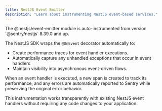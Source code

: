 ```yaml
---
title: NestJS Event Emitter
description: "Learn about instrumenting NestJS event-based services."
---
```


<Note>
  The @nestjs/event-emitter module is auto-instrumented from version `@sentry/nestjs` 8.39.0 and up.
</Note>

The NestJS SDK wraps the `@OnEvent` decorator automatically to:

- Create performance traces for event handler executions.
- Automatically capture any unhandled exceptions that occur in event handlers.
- Maintain visibility into asynchronous event-driven flows.

When an event handler is executed, a new span is created to track its performance, and any errors are automatically reported to Sentry while preserving the original error behavior.

This instrumentation works transparently with existing NestJS event handlers without requiring any code changes to your application.